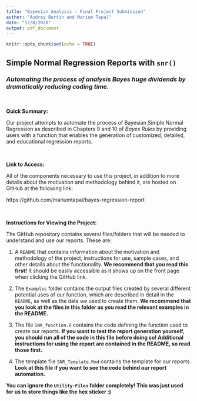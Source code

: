 ```yaml
---
title: "Bayesian Analysis - Final Project Submission"
author: "Audrey Bertin and Marium Tapal"
date: "12/8/2020"
output: pdf_document
---
```


```r
knitr::opts_chunk$set(echo = TRUE)
```


## Simple Normal Regression Reports with `snr()`

### *Automating the process of analysis Bayes huge dividends by dramatically reducing coding time.*

$~$

**Quick Summary:**

Our project attempts to automate the process of Bayesian Simple Normal Regression as described in Chapters 9 and 10 of *Bayes Rules* by providing users with a function that enables the generation of customized, detailed, and educational regression reports.

$~$

**Link to Access:**

All of the components necessary to use this project, in addition to more details about the motivation and methodology behind it, are hosted on GitHub at the following link:

https://github.com/mariumtapal/bayes-regression-report

$~$

**Instructions for Viewing the Project:**

The GitHub repository contains several files/folders that will be needed to understand and use our reports. These are:

1. A `README` that contains information about the motivation and methodology of the project, instructions for use, sample cases, and other details about the functionality. **We recommend that you read this first!** It should be easily accessible as it shows up on the front page when clicking the GitHub link.

2. The `Examples` folder contains the output files created by several different potential uses of our function, which are described in detail in the `README`, as well as the data we used to create them. **We recommend that you look at the files in this folder as you read the relevant examples in the README.**

3. The file `SNR_function.R` contains the code defining the function used to create our reports. **If you want to test the report generation yourself, you should run all of the code in this file before doing so! Additional instructions for using the report are contained in the README, so read those first.**

4. The template file `SNR_Template.Rmd` contains the template for our reports. **Look at this file if you want to see the code behind our report automation.**

**You can ignore the `Utility-Files` folder completely! This was just used for us to store things like the hex sticker :)**


